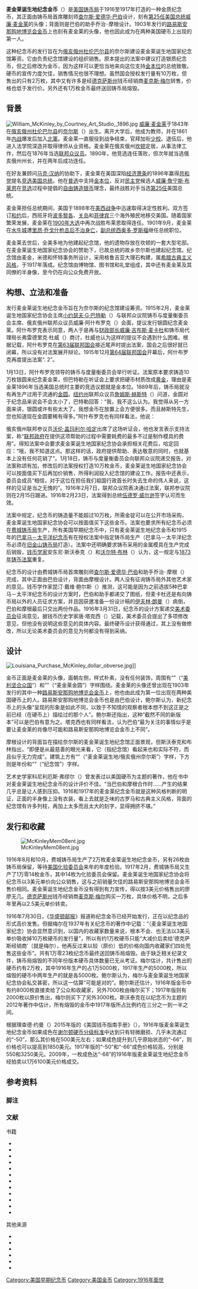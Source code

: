 {{noteTA
|G1=USState
|G2=美國總統
}}
{{USCoin
| Country             = 美国
| Denomination        = 麦金莱诞生地纪念金币{{sfn|Yeoman|p=299}}
| Value               = 1
| Unit                = [[美元|美元]]
| Mass                = 1.672
| Gold_troy_oz      = 0.04837
| Diameter            = 15
| Mintage              = 1916年：2万枚，另有26枚送交化验委员会检验<br>
1917年：1万枚，另有14枚送交化验委员会检验{{sfn|Swiatek|p=100}}
| Edge                = 锯齿纹花边
| Composition =
  {{plainlist |
* [[金|金]]占90%
* [[铜|铜]]占10%
  }}
| Years of Minting    = 1916至1917年
| Mint marks          = 所有硬币都是在[[费城铸币局|费城铸币局]]生产，没有铸币标记。
| Obverse             = 1917 McKinley dollar obverse.jpg
| Obverse Design      = [[威廉·麦金莱|威廉·麦金莱]]
| Obverse Designer    = [[查尔斯·爱德华·巴伯|查尔斯·爱德华·巴伯]]
| Obverse Design Date = 1916年
| Reverse             = 1917 McKinley dollar reverse.jpg
| Reverse Design      = [[麦金莱诞生地国家纪念馆|麦金莱诞生地国家纪念馆]]
| Reverse Designer    = 乔治·{{lang|en|T}}·摩根
| Reverse Design Date = 1916
}}
'''麦金莱诞生地纪念金币'''（{{lang-en|McKinley Birthplace Memorial dollar}}）是[[美国铸币局|美国铸币局]]于1916至1917年打造的一种金质纪念币，其正面由铸币局首席雕刻师[[查尔斯·爱德华·巴伯|查尔斯·爱德华·巴伯]]设计，刻有[[美国总统列表|第25任]][[美国总统|美国总统]][[威廉·麦金莱|威廉·麦金莱]]的头像；背面则是巴伯的助手乔治·{{lang|en|T}}·摩根设计。1903年发行的[[路易斯安那购地博览会金币|路易斯安那购地博览会金币]]上也刻有麦金莱的头像，他也因此成为在两种美国硬币上出现的第一人。

这种纪念币的发行旨在为[[俄亥俄州|俄亥俄州]][[杜伦巴尔县_(俄亥俄州)|杜伦巴尔县]]的奈尔斯建设麦金莱诞生地国家纪念馆筹资。它由负责纪念馆建设的组织销售。原本提出的法案中建议打造银质纪念币，但之后修改为金币，因为这样可以更恰当地来向这位支持[[金本位|金本位]]的总统致敬。硬币的宣传力度欠佳，销售情况也很不理想。虽然国会授权发行量有10万枚，但售出的只有2万枚，其中又有许多是经[[德克萨斯州|德克萨斯州]]钱币经销商[[麦克斯·梅尔|麦克斯·梅尔]]转售，价格也低于发行价。另外还有1万枚金币最终送回铸币局熔毁。

== 背景 ==
[[File:William_McKinley_by_Courtney_Art_Studio,_1896.jpg|thumb]]
{{main|威廉·麦金莱}}
[[威廉·麦金莱|威廉·麦金莱]]于1843年在[[俄亥俄州|俄亥俄州]][[杜伦巴尔县_(俄亥俄州)|杜伦巴尔县]]的[[奈尔斯_(俄亥俄州)|奈尔斯]]（{{lang|en|Niles}}）出生{{sfn|Memorial Association}}。离开大学后，他成为教师，并在1861年[[南北战争|内战]]爆发后加入[[北軍|北軍]]。麦金莱一直服役到战争结束，官拜加衔[[少校|少校]]。退伍后，他进入法学院深造并取得律师从业资格。麦金莱在俄亥俄州[[坎顿_(俄亥俄州)|坎顿]]定居，从事法律工作，然后在1876年当选[[联邦众议员|联邦众议员]]。1890年，他竞选连任落败，但次年就当选俄亥俄州州长，并在两年后成功连任。{{sfn|Slabaugh|p=36}}

在好友兼顾问[[马克·汉纳|马克·汉纳]]的协助下，麦金莱在美国深陷[[1893年大恐慌|经济萧条]]的1896年赢得[[共和党_(美国)|共和党]]提名[[1896年威廉·麦金莱竞选美国总统|竞选]][[美国总统|美国总统]]。他在[[普通选举|普选]]中支持[[金本位|金本位]]，反对[[民主党_(美国)|民主党]]候选人[[威廉·詹宁斯·布莱恩|威廉·詹宁斯·布莱恩]]在[[1896年威廉·詹宁斯·布莱恩竞选美国总统|竞选]]过程中提倡的[[自由铸造银币|自由铸造银币]]理念，最终战胜对手当选[[美国总统列表|第25任]]美国总统。{{sfn|Memorial Association}}{{sfn|Slabaugh|pp=36–37}}{{sfn|Harpine|p=97}}

麦金莱担任总统期间，美国于1898年在[[美西战争|美西战争]]中迅速取得决定性胜利。双方签订[[巴黎条约_(1898年)|和约]]后，西班牙将[[波多黎各|波多黎各]]、[[关岛|关岛]]和[[菲律宾|菲律宾]]三个海外殖民地移交美国。随着国家繁荣发展，麦金莱在[[1900年美国总统选举|1900年大选]]中再次战胜布莱恩取得连任。1901年9月，麦金莱在[[水牛城|水牛城]]遭[[里昂·乔戈什|里昂·乔戈什]][[威廉·麦金莱遇刺案|枪击后不治身亡]]，[[美国副总统|副总统]][[西奥多·罗斯福|西奥多·罗斯福]]继任总统职位。{{sfn|Memorial Association}}{{sfn|Slabaugh|pp=36–37}}

麦金莱去世后，全美多地为他建起纪念馆，他的遗物存放在坎顿的一套大型宅邸。在麦金莱诞生地国家纪念协会的赞助下，已故总统的故乡奈尔斯也建起纪念馆。纪念馆由麦金，米德和怀特事务所设计，采用格鲁吉亚大理石构建，属[[古典主義建築|希腊古典主义风格]]，于1917年落成。纪念馆由博物馆、图书馆和礼堂组成，其中还有麦金莱及其同僚的半身像，至今仍在向公众免费开放。{{sfn|Memorial Association}}{{sfn|Slabaugh|pp=36–37}}{{sfn|McElroy|p=189}}

== 构想、立法和准备 ==
发行麦金莱诞生地纪念金币旨在为奈尔斯的纪念馆建设筹资{{sfn|Bowers|p=633}}。1915年2月，麦金莱诞生地国家纪念协会主席[[小约瑟夫·G·巴特勒|小约瑟夫·G·巴特勒]]（{{lang|en|Joseph G. Butler, Jr.}}）与联邦众议院铸币与度量衡委员会主席、俄亥俄州联邦众议员威廉·阿什布罗克（{{lang|en|William A. Ashbrook}}）会面，提议发行银圆纪念麦金莱。阿什布罗克表示同意，两人于是再与[[美国财政部长|财政部长]][[威廉·吉布斯·麦卡杜|威廉·吉布斯·麦卡杜]]和铸币局代理局长弗雷德里克·杜威（{{lang|en|Frederic Dewey}}）商讨，杜威也认为这样的提议不会遇到什么困难。根据记载，阿什布罗克在[[第63届联邦国会|第63届联邦国会]]接近尾声时提出法案，国会之后很好就已闭幕，所以没有对法案展开辩论。1915年12月[[第64届联邦国会|第64届联邦国会]]开幕后，阿什布罗克再度提出法案“{{lang|en|H.R}}. 2”。{{sfn|House Committee|p=4}}

1月13日，阿什布罗克领导的铸币与度量衡委员会举行听证。法案原本要求铸造10万枚银圆来纪念麦金莱，但巴特勒在听证会上要求把硬币材质改成[[金|黄金]]，理由是麦金莱1896年当选美国总统时主要的竞选议题就是金本位。{{sfn|Swiatek & Breen|p=158}}1889年后，铸币局就没有再生产过用于流通的[[1美元金币|金圆]]{{sfn|Yeoman|p=244}}。[[纽约州|纽约州]]联邦众议员[[詹姆斯·赫斯特|詹姆斯·赫斯特]]（{{lang|en|James W. Husted}}）问道，金圆对于纪念品来说会不会太小了，巴特勒回答：“我，我不这么认为。我觉得从另一方面来讲，银圆或许有些太大了。我想金币在放置上会方便很多。而且赫斯特先生，您也知道现在金圆要稀有得多。”{{sfn|House Committee|p=9}}阿什布罗克也有同样看法，他说：

{{quote|按照我的理解，这些硬币会以每枚至少2美元的价值出售，所获利润至少有10万美元。我相信以那样的价格（指2美元）来卖掉它们绝非难事。据我所知，纪念币会在这个纪念馆出售，所有前来参观的人们离开前估计都会买上一枚，而且都愿意为此支付至少2美元。从这方面我可以说，美国铸造的任何金圆现在至少都值2美元。他们都可以加价卖出，所以无论如何，这些金圆至少也能以2美元价格售出，而且很可能还能更高。{{sfn|House Committee|pp=11–12}}}}

俄亥俄州联邦参议员[[沃伦·盖玛利尔·哈定|沃伦·盖玛利尔·哈定]]出席了这场听证会，他也发言表示支持法案，称“[[美国联邦政府|联邦政府]]在提供这项帮助的过程中需要耗费的最多不过是制作模具的费用”{{sfn|House Committee|p=12}}。得知法案中会要求麦金莱诞生地国家纪念协会承担相关花费后，哈定回应：“哦，我不知道这点。那这样的话，政府提供帮助、表达敬意的同时，也就基本上没有任何花销了”{{sfn|House Committee|p=12}}。1月18日，铸币与度量衡委员会向联邦众议院递交报告，对法案称颂有加，修改后的法案授权打造10万枚金币，麦金莱诞生地国家纪念协会可以按面值买下后再加价销售，所得利润投入纪念馆的建设工作。报告中还表示，委员会成员“相信，对于这位在担任我们祖国行政首长时失去生命的伟人来说，这样的见证是当之无愧的”。{{sfn|House Committee on Coinage, Weights, and Measures}}1916年2月7日，联邦众议院表决通过法案{{sfn|Congress Condensed}}，联邦参议院则在2月15日跟进{{sfn|News Notes of Congress}}。1916年2月23日，法案得到总统[[伍德罗·威尔逊|伍德罗·威尔逊]]签字认可而生效{{sfn|Swiatek & Breen|p=158}}。

法案中规定，纪念币的铸造量不能超过10万枚，所需金锭可以在公开市场采购，麦金莱诞生地国家纪念协会可以按面值买下这些金币{{sfn|Flynn|p=348}}。法案也要求所有纪念币必须在[[费城铸币局|费城铸币局]]生产，所有美国早期纪念币中，只有麦金莱诞生地纪念金币和1915年的[[巴拿马－太平洋纪念币|巴拿马－太平洋纪念币]]有在授权法案中指定铸币局生产（巴拿马－太平洋纪念币必须在[[旧金山铸币局|旧金山铸币局]]打造）。法案中还明确要求铸币采用的金属模具在生产完成后销毁，[[钱币学|钱币学家]]安东尼·斯沃泰克（{{lang|en|Anthony Swiatek}}）和[[沃尔特·布林|沃尔特·布林]]（{{lang|en|Walter Breen}}）认为，这一规定与[[1873年铸币法案|1873年铸币法案]]重复。{{sfn|Swiatek & Breen|p=157}}

纪念币的设计由费城铸币局首席雕刻师[[查尔斯·爱德华·巴伯|查尔斯·爱德华·巴伯]]和助手乔治·{{lang|en|T}}·摩根（{{lang|en|George T. Morgan}}）完成，其中正面由巴伯设计，背面由摩根设计。两人没有征询铸币局外其他艺术家的意见。钱币学作家昆汀·戴维·鲍尔斯（{{lang|en|Q. David Bowers}}）推测，这可能是因为之前选拔5种巴拿马－太平洋纪念币的设计方案时，巴伯和助手都递交了图纸，但麦卡杜还是有向铸币局以外的人员征求方案，并且因获邀准备一份设计稿的[[伊夫林·比阿特丽斯·朗曼|伊夫林·朗曼]]（{{lang|en|Evelyn Longman}}）病倒，巴伯和摩根最后只交出两份作品。{{sfn|Bowers|pp=615–633}}1916年3月31日，纪念币的设计方案递交[[美国美术委员会|美术委员会]]征询意见，据钱币历史学家唐·塔克西（{{lang|en|Don Taxay}}）记载，美术委员会提出了多项修改意见，但他没有说明这些意见的具体内容。最终硬币设计获得通过，其上没有做修改，所以无论美术委员会的意见为何都没有得到采纳。{{sfn|Taxay|p=34}}

== 设计 ==
[[File:Louisiana_Purchase_McKinley_dollar_obverse.jpg|thumb]]]]

金币正面是麦金莱的头像，面朝左侧，样式朴素，没有任何装饰，周围有“{{lang|en|UNITED STATES OF AMERICA}}”（“[[美利坚合众国|美利坚合众国]]”）和“{{lang|en|McKINLEY DOLLAR}}”（“麦金莱金圆”）字样围绕。麦金莱的头像还曾出现在1903年发行的其中一种[[路易斯安那购地博览会金币|路易斯安那购地博览会金币]]上，他也由此成为第一位出现在两种美国硬币上的人。{{sfn|Slabaugh|p=35}}路易斯安那购地博览会金币也是由巴伯设计，鲍尔斯认为，新纪念币上的头像“呈现的形象是如此不同，以致于不知情的观察者根本想不到这正是之前已经（在硬币上）描绘过的那个人”{{sfn|Bowers|pp=633–634}}。鲍尔斯还指出，这种“截然不同的新版本”可以是巴伯有意为之{{sfn|Bowers|p=634}}。塔克西也有同样看法，认为巴伯“最为关注的事情似乎是要让麦金莱的肖像尽可能和路易斯安那购地博览会金币上不同”{{sfn|Taxay|p=34}}。

摩根设计的背面旨在描绘奈尔斯的麦金莱诞生地纪念馆正面景观，但斯沃泰克和布林指出，“即便是从最慈善的眼光来看，它（指纪念馆）看起来也和实际不符，而且似乎无力完成”{{sfn|Swiatek & Breen|p=157}}。建筑上方有“{{lang|en|McKinley Birthplace/Niles Ohio}}”（“麦金莱诞生地/俄亥俄州奈尔斯”）字样，下方则是年份和“{{lang|en|Memorial}}”（“纪念馆”）字样{{sfn|Flynn|p=213}}。

艺术史学家科尼利厄斯·弗缪尔（{{lang|en|Cornelius Vermeule}}）曾发表过以美国硬币为主题的著作，他在书中对麦金莱诞生地纪念金币的设计评价不佳。“当巴伯和摩根合作时……产生的结果几乎总是让人感到压抑。1916和1917年的麦金莱纪念金币就是这种风格判断的明证，正面的半身像上没有衣装，看上去就是乏味的古罗马和古典主义风格，背面的纪念馆有许多列柱，再加上太多而且太大的刻字，显得拥挤不堪。”{{sfn|Vermeule|p=105}}

== 发行和收藏 ==
[[File:McKinleyMem08ent.jpg|thumb]]

1916年8月和10月，费城铸币局生产了2万枚麦金莱诞生地纪念金币，另有26枚由铸币局保留，等待[[美国化验委员会|美国化验委员会]]来年的年度检验。1917年2月，费城铸币局又生产了1万零14枚金币，其中14枚为化验委员会保留。麦金莱诞生地国家纪念协会将纪念币以3美元单价向公众销售，这与之前销量欠佳的路易斯安那购地博览会金币售价相同。{{sfn|Swiatek & Breen|p=138}}麦金莱诞生地纪念金币没有得到有力宣传，得以按3美元价格售出的廖廖无几。[[德克萨斯州|德克萨斯州]]钱币经销商[[麦克斯·梅尔|麦克斯·梅尔]]购买一万枚，具体价格不明，之后多年里再以2.5美元单价转卖。{{sfn|Bowers|p=635}}

1916年7月30日，《[[华盛顿邮报|华盛顿邮报]]》报道称纪念金币已经开始发行，正在以纪念品的形式高价发售{{sfn|McKinley Gold Dollars Out}}。但据梅尔在1937年有关纪念币的著作中记载：“（麦金莱诞生地国家纪念）协会显然意识到，以国内的收藏家数量来说，根本不会、也无法以3美元单价吸收掉10万枚硬币的发行量”，所以有约1万枚硬币只能“大减价后卖给‘德克萨斯经销商’（就是梅尔），他再反过来以较（原价）低的价格向国内收藏家们四处兜售这些金币”{{sfn|Mehl|p=53}}。共有1万零23枚纪念币最终送回铸币局熔毁{{sfn|Bowers|p=635}}。由于缺乏相关纪录文件，铸币局熔毁的不同年份版本硬币具体数量已无从考证{{sfn|Flynn|p=214}}。梅尔估计，共计售出的硬币约有2万枚，其中1916年生产的占1万5000枚，1917年生产的5000枚，所以熔毁的硬币中两年生产的就是各5000枚{{sfn|Mehl|p=53}}。鲍尔斯认为，梅尔与麦金莱诞生地国家纪念协会私交甚密，所以这一估算“可能是对的”{{sfn|Bowers|p=634}}。鲍尔斯还估计，1916年版金币中有约8000枚直接卖给了公众和收藏家，另外7000枚由梅尔买下；1917年版则有2000枚以原价售出，梅尔则买下了另外3000枚{{sfn|Bowers|p=634}}。斯沃泰克在以纪念币为主题的2012年著作中估计，所有熔毁的金币中1917年版所占比例约在三分之一到一半之间{{sfn|Swiatek|p=101}}。

根据理查德·约曼（{{lang|en|Richard S. Yeoman}}）2015年版的《美国钱币指南手册》（{{lang|en|''A Guide Book of United States Coins''}}），1916年版麦金莱诞生地纪念金币如果成色在[[谢尔顿硬币分级标准|谢尔顿硬币分级标准]]中达到只有轻微磨损、几乎未流通过的“{{lang|en|AU}}-50”，那么其价格在500美元左右；如果成色提升到几乎原始状态的“{{lang|en|MS}}-66”，则价格也可以提高到1850美元。1917年版的“{{lang|en|AU}}-50”和“{{lang|en|MS}}-66”成色价格较高，分别是550和3250美元{{sfn|Yeoman|p=290}}。2009年，一枚成色达“{{lang|en|MS}}-68”的1916年版麦金莱诞生地纪念金币经拍卖以1万6100美元价格成交{{sfn|1916 G$1 McKinley MS68 NGC}}。

{{portal box|钱币学|美国}}

== 参考资料 ==

=== 脚注 ===
{{reflist|20em}}

=== 文献 ===
;书籍
{{refbegin}}
* {{cite book | last = Bowers | first = Q. David | year = 1992 | title = Commemorative Coins of the United States: A Complete Encyclopedia | publisher = Bowers and Merena Galleries, Inc. | location = Wolfeboro, NH | isbn = 9780943161358 | ref = {{sfnRef|Bowers}}}}
* {{cite book | last = Flynn | first = Kevin | year = 2008 | title = The Authoritative Reference on Commemorative Coins 1892–1954 | publisher = Kyle Vick | location = Roswell, GA | oclc = 711779330 | ref = {{sfnRef|Flynn}}}}
* {{cite book | last = Harpine | first = William D. | year = 2005 | title = From the Front Porch to the Front Page: McKinley and Bryan in the 1896 Presidential Campaign | series = Presidential Rhetoric | volume = 13 | publisher = Texas A&M University Press | location = College Station, Texas | isbn = 978-1-58544-559-2 | url = http://books.google.com.hk/books?id=0LANgsuVoBwC&hl=zh-CN | accessdate = 2015-04-17 | ref = {{sfnRef|Harpine}}}}
* {{cite book | author = House Committee on Coinage, Weights and Measures | title = Coinage of McKinley Souvenir Dollar | date = 1916-01-13 | url = http://congressional.proquest.com.mutex.gmu.edu/congressional/docview/t29.d30.hrg-1916-cwe-0001?accountid=14541 | publisher = United States Government Printing Office | ref = {{sfnRef|House Committee}}}}{{subscription}}
* {{cite book | last = McElroy | first = Richard L. | year = 1996 | title = William McKinley and Our America | edition = softcover | publisher = Stark County Historical Society | location = Canton, Ohio | isbn = 978-0-9634712-1-5 | ref = {{sfnRef|McElroy}}}}
* {{cite book | last = Mehl | first = B. Max | year = 1937 | title = The Commemorative Coinage of the United States | url = https://archive.org/details/commemorativecoi1937mehl | publisher = B. Max Mehl | location = Fort Worth, TX | oclc =2872685 | ref = {{sfnRef|Mehl}}}}
* {{cite book | last = Slabaugh | first = Arlie R. | edition = second | year = 1975 | title = United States Commemorative Coinage | publisher = Whitman Publishing | location = Racine, WI | isbn = 978-0-307-09377-6 | ref = {{sfnRef|Slabaugh}}}}
* {{cite book | last = Swiatek | first = Anthony | year = 2012 | title = Encyclopedia of the Commemorative Coins of the United States | publisher = KWS Publishers | location = Chicago | isbn = 978-0-9817736-7-4 | ref = {{sfnRef|Swiatek}}}}
* {{cite book | last = Swiatek | first = Anthony | last2 = Breen | first2 = Walter | year = 1981 | title = The Encyclopedia of United States Silver & Gold Commemorative Coins, 1892 to 1954 | url = https://archive.org/details/encyclopediaofun00swia | publisher = Arco Publishing | location = New York | isbn = 978-0-668-04765-4 | ref = {{sfnRef|Swiatek & Breen}}}}
* {{cite book | last = Taxay | first = Don | year = 1967 | title = An Illustrated History of U.S. Commemorative Coinage | publisher = Arco Publishing | location = New York | isbn = 978-0-668-01536-3 | ref = {{sfnRef|Taxay}}}}
* {{cite book | last = Vermeule | first = Cornelius | year = 1971 | title = Numismatic Art in America | url = https://archive.org/details/numismaticartina0000verm | publisher = The Belknap Press of Harvard University Press | location = Cambridge, MA | isbn = 978-0-674-62840-3 | ref = {{sfnRef|Vermeule}}}}
* {{cite book | last = Yeoman | first = R.S. | year = 2014 | title = A Guide Book of United States Coins | url = https://archive.org/details/guidebookofunite0068yeom | edition = 68th | publisher = Whitman Publishing | location = Atlanta, GA | isbn = 978-0-7948-4215-4 | ref = {{sfnRef|Yeoman}}}}
{{refend}}
;其他来源
{{refbegin}}
* {{cite web | publisher = The National McKinley Memorial Association | title = The National McKinley Memorial Niles, Ohio | location = Niles, OH | archivedate = 2015-04-17 | archiveurl = https://web.archive.org/web/20150417004128/https://mckinleybirthplacemuseum.files.wordpress.com/2012/10/mckinley-birthplace-memorial-museum-brochure-pdf.pdf | deadurl = no | url = http://mckinleybirthplacemuseum.files.wordpress.com/2012/10/mckinley-birthplace-memorial-museum-brochure-pdf.pdf | accessdate = 2015-04-17 | ref = {{sfnRef|Memorial Association}} }}
* {{cite web | title = Coinage of a McKinley Souvenir Dollar | author = House Committee on Coinage, Weights, and Measures | ref = {{sfnRef|House Committee on Coinage, Weights, and Measures}} | url = http://congressional.proquest.com.mutex.gmu.edu/congressional/docview/t47.d48.6903_h.rp.55?accountid=14541 | publisher = United States Government Printing Office}}{{subscription}}
* {{cite news | title = Congress Condensed | newspaper = The Washington Post | url = http://search.proquest.com/docview/145397269?accountid=14541 | date = 1916-02-08 | page = 6 | ref = {{sfnRef|Congress Condensed}}}}{{subscription}}
* {{cite news | title = News Notes of Congress | newspaper = The Washington Post | url = http://search.proquest.com/docview/145538647?accountid=14541 | date = 1916-02-16 | page = 6 | ref = {{sfnRef|News Notes of Congress}}}}{{subscription}}
* {{cite news | title = McKinley Gold Dollars Out: Hundred Thousand Authorized by Congress Going Fast | newspaper = The Washington Post | url = http://search.proquest.com/docview/145480213?accountid=14541 | date = 1916-07-30 | page = A2 | ref = {{sfnRef|McKinley Gold Dollars Out}}}}{{subscription}}
* {{cite web | title = 1916 G$1 McKinley MS68 NGC | publisher = Heritage Auctions | url = http://coins.ha.com/itm/commemorative-gold/classic-commemoratives/1916-g-1-mckinley-ms68-ngc/a/1130-1194.s | accessdate = 2015-04-17 | ref = {{sfnRef|1916 G$1 McKinley MS68 NGC}} | archiveurl = https://web.archive.org/web/20150412040119/http://coins.ha.com/itm/commemorative-gold/classic-commemoratives/1916-g-1-mckinley-ms68-ngc/a/1130-1194.s | archivedate = 2015-04-12 | deadurl = no }}{{subscription}}
{{美国硬币}}

[[Category:美国早期纪念币|Category:美国早期纪念币]]
[[Category:美国金币|Category:美国金币]]
[[Category:1916年面世|Category:1916年面世]]
{{Featured article}}